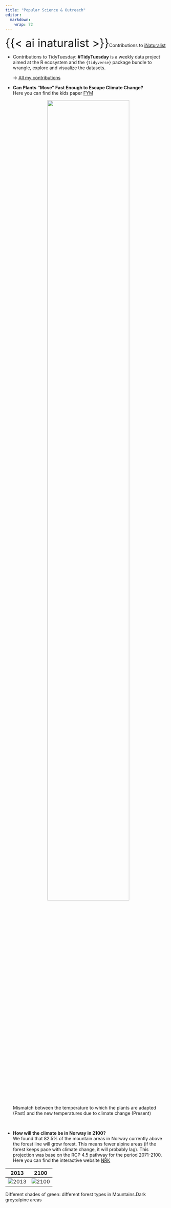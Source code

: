 ```yaml
---
title: "Popular Science & Outreach"
editor: 
  markdown: 
    wrap: 72
---
```


<span style="font-size: 35px;">{{< ai inaturalist >}}</span>Contributions to [iNaturalist](href="https://www.inaturalist.org/people/lcamilapachecoriao" )

- Contributions to TidyTuesday: **#TidyTuesday** is a weekly data project aimed at the R ecosystem and the `{tidyverse}` package bundle to wrangle, explore and visualize the datasets.

  →  [All my contributions](https://github.com/Lacapary/T_Tuesday)

-   **Can Plants “Move” Fast Enough to Escape Climate Change?** <br>
    Here you can find the kids paper
    [FYM](https://kids.frontiersin.org/articles/10.3389/frym.2023.947230)
    <br>

    <div style="text-align: center;">

    <figure>

    <img src="https://www.frontiersin.org/files/Articles/947230/frym-11-947230-HTML/image_m/figure-3.jpg" style="margin-right: 10px;" width="80%"/>

    </div>

    <figcaption>Mismatch between the temperature to which the plants are
    adapted (Past) and the new temperatures due to climate change
    (Present)</figcaption>

    </figure>

<br>

-   **How will the climate be in Norway in 2100?** <br> We found that
    82.5% of the mountain areas in Norway currently above the forest
    line will grow forest. This means fewer alpine areas (if the forest
    keeps pace with climate change, it will probably lag). This
    projection was base on the RCP 4.5 pathway for the period 2071-2100.
    Here you can find the interactive website
    [NRK](https://nrk.no/klima/kommune)

|                                       2013                                       |                                       2100                                       |
|:----------------------------------:|:----------------------------------:|
| ![2013](https://static.nrk.no/dh/module/kommuneklima/static/media/20133EcuC.jpg) | ![2100](https://static.nrk.no/dh/module/kommuneklima/static/media/21002sEH-.jpg) |

<figcaption>Different shades of green: different forest types in
Mountains.Dark grey:alpine areas</figcaption>
